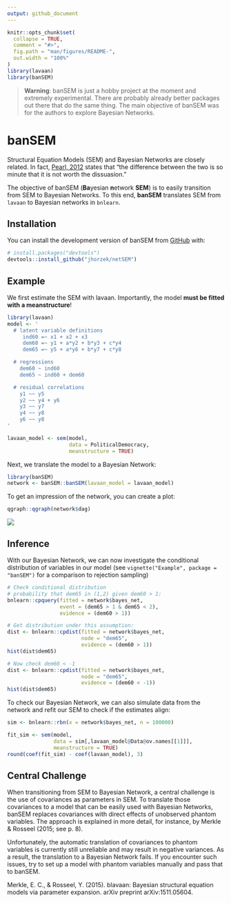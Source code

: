 ```yaml
---
output: github_document
---
```


<!-- README.md is generated from README.Rmd. Please edit that file -->

```r
knitr::opts_chunk$set(
  collapse = TRUE,
  comment = "#>",
  fig.path = "man/figures/README-",
  out.width = "100%"
)
library(lavaan)
library(banSEM)
```

> **Warning**: banSEM is just a hobby project at the moment and extremely experimental. 
There are probably already better packages out there that do the same thing. The main
objective of banSEM was for the authors to explore Bayesian Networks.

# banSEM

Structural Equation Models (SEM) and Bayesian Networks are closely related. In fact,
[Pearl, 2012](http://causality.cs.ucla.edu/blog/index.php/2012/12/07/on-structural-equations-versus-causal-bayes-networks/)
states that "the difference between the two is so minute that it is not worth the dissuasion."

The objective of banSEM (**Ba**yesian **n**etwork **SEM**) is to easily transition 
from SEM to Bayesian Networks. To this end, **banSEM** translates SEM from `lavaan` 
to Bayesian networks in `bnlearn`.

## Installation

You can install the development version of banSEM from [GitHub](https://github.com/jhorzek/banSEM/) with:

``` r
# install.packages("devtools")
devtools::install_github("jhorzek/netSEM")
```


## Example

We first estimate the SEM with lavaan. Importantly, the model **must be fitted
with a meanstructure**!

```r
library(lavaan)
model <- '
  # latent variable definitions
     ind60 =~ x1 + x2 + x3
     dem60 =~ y1 + a*y2 + b*y3 + c*y4
     dem65 =~ y5 + a*y6 + b*y7 + c*y8

  # regressions
    dem60 ~ ind60
    dem65 ~ ind60 + dem60

  # residual correlations
    y1 ~~ y5
    y2 ~~ y4 + y6
    y3 ~~ y7
    y4 ~~ y8
    y6 ~~ y8
'

lavaan_model <- sem(model,
                    data = PoliticalDemocracy,
                    meanstructure = TRUE)
```

Next, we translate the model to a Bayesian Network:

```r
library(banSEM)
network <- banSEM::banSEM(lavaan_model = lavaan_model)
```

To get an impression of the network, you can create a plot:

```r
qgraph::qgraph(network$dag)
```
![](man/figures/pol_dem_plot.png)

## Inference

With our Bayesian Network, we can now investigate the conditional distribution of
variables in our model (see `vignette("Example", package = "banSEM")` for a comparison
to rejection sampling)

```r
# Check conditional distribution
# probability that dem65 in (1,2) given dem60 > 1:
bnlearn::cpquery(fitted = network$bayes_net,
                 event = (dem65 > 1 & dem65 < 2),
                 evidence = (dem60 > 1))

# Get distribution under this assumption:
dist <- bnlearn::cpdist(fitted = network$bayes_net,
                        node = "dem65",
                        evidence = (dem60 > 1))
hist(dist$dem65)

# Now check dem60 < -1
dist <- bnlearn::cpdist(fitted = network$bayes_net,
                        node = "dem65",
                        evidence = (dem60 < -1))
hist(dist$dem65)
```

To check our Bayesian Network, we can also simulate data from the network 
and refit our SEM to check if the estimates align:
```r
sim <- bnlearn::rbn(x = network$bayes_net, n = 100000)

fit_sim <- sem(model,
               data = sim[,lavaan_model@Data@ov.names[[1]]],
               meanstructure = TRUE)
round(coef(fit_sim) - coef(lavaan_model), 3)
```

## Central Challenge 

When transitioning from SEM to Bayesian Network, a central challenge is the 
use of covariances as parameters in SEM. To translate those covariances to a model
that can be easily used with Bayesian Networks, banSEM replaces covariances with
direct effects of unobserved phantom variables. The approach is explained in
more detail, for instance, by Merkle & Rosseel (2015; see p. 8).

Unfortunately, the automatic translation of covariances to phantom variables is
currently still unreliable and may result in negative variances. As a result, the 
translation to a Bayesian Network fails. If you encounter such issues, try to set
up a model with phantom variables manually and pass that to banSEM.

Merkle, E. C., & Rosseel, Y. (2015). blavaan: Bayesian structural equation models
via parameter expansion. arXiv preprint arXiv:1511.05604.
